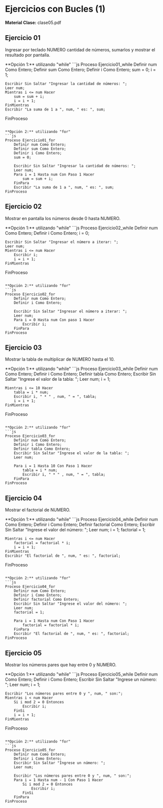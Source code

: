 
# Ejercicios con Bucles (1)
**Material Clase:** <ExternalLink href="/inacap/ti3v11/docs/clase05.pdf">clase05.pdf</ExternalLink>

## Ejercicio 01
Ingresar por teclado NUMERO cantidad de números, sumarlos y mostrar el resultado por pantalla.

<Solution>
**Opción 1:** utilizando "while"
```js
Proceso Ejercicio01_while
    Definir num Como Entero;
    Definir sum Como Entero;
    Definir i Como Entero;
    sum = 0;
    i = 1;

    Escribir Sin Saltar "Ingresar la cantidad de números: ";
    Leer num;
    Mientras i <= num Hacer
        sum = sum + i;
        i = i + 1;
    FinMientras
    Escribir "La suma de 1 a ", num, " es: ", sum;
FinProceso
```

**Opción 2:** utilizando "for"
```js
Proceso Ejercicio01_for
    Definir num Como Entero;
    Definir sum Como Entero;
    Definir i Como Entero;
    sum = 0;

    Escribir Sin Saltar "Ingresar la cantidad de números: ";
    Leer num;
    Para i = 1 Hasta num Con Paso 1 Hacer
        sum = sum + i;
    FinPara
    Escribir "La suma de 1 a ", num, " es: ", sum;
FinProceso
```
</Solution>

## Ejercicio 02
Mostrar en pantalla los números desde 0 hasta NUMERO.

<Solution>
**Opción 1:** utilizando "while"
```js
Proceso Ejercicio02_while
    Definir num Como Entero;
    Definir i Como Entero;
    i = 0;
    
    Escribir Sin Saltar "Ingresar el número a iterar: ";
    Leer num;
    Mientras i <= num Hacer
    	Escribir i;
    	i = i + 1;
    FinMientras
FinProceso
```

**Opción 2:** utilizando "for"
```js
Proceso Ejercicio02_for
    Definir num Como Entero;
    Definir i Como Entero;
	
    Escribir Sin Saltar "Ingresar el número a iterar: ";
    Leer num;
    Para i = 0 Hasta num Con paso 1 Hacer
        Escribir i;
    FinPara
FinProceso
```
</Solution>

## Ejercicio 03
Mostrar la tabla de multiplicar de NUMERO hasta el 10.

<Solution>
**Opción 1:** utilizando "while"
```js
Proceso Ejercicio03_while
    Definir num Como Entero;
    Definir i Como Entero;
    Definir tabla Como Entero;
    Escribir Sin Saltar "Ingrese el valor de la tabla: ";
    Leer num;
    i = 1;	
    
    Mientras i <= 10 Hacer
        tabla = i * num;
        Escribir i, " * " , num, " = ", tabla;
        i = i + 1;
    FinMientras
FinProceso
```

**Opción 2:** utilizando "for"
```js
Proceso Ejercicio03_for
    Definir num Como Entero;
    Definir i Como Entero;
    Definir tabla Como Entero;
    Escribir Sin Saltar "Ingrese el valor de la tabla: ";
    Leer num;
	
    Para i = 1 Hasta 10 Con Paso 1 Hacer 
        tabla = i * num;
        Escribir i, " * " , num, " = ", tabla;
    FinPara
FinProceso
```
</Solution>

## Ejercicio 04
Mostrar el factorial de NUMERO.

<Solution>
**Opción 1:** utilizando "while"
```js
Proceso Ejercicio04_while
    Definir num Como Entero;
    Definir i Como Entero;
    Definir factorial Como Entero;
    Escribir Sin Saltar "Ingrese el valor del número: ";
    Leer num;
    i = 1;
    factorial = 1;

    Mientras i <= num Hacer
    	factorial = factorial * i;
    	i = i + 1;
    FinMientras
    Escribir "El factorial de ", num, " es: ", factorial;
FinProceso
```

**Opción 2:** utilizando "for"
```js
Proceso Ejercicio04_for
	Definir num Como Entero;
	Definir i Como Entero;
	Definir factorial Como Entero;
	Escribir Sin Saltar "Ingrese el valor del número: ";
	Leer num;
	factorial = 1;
	
	Para i = 1 Hasta num Con Paso 1 Hacer
		factorial = factorial * i;
	FinPara
	Escribir "El factorial de ", num, " es: ", factorial;
FinProceso
```
</Solution>

## Ejercicio 05
Mostrar los números pares que hay entre 0 y NUMERO.

<Solution>
**Opción 1:** utilizando "while"
```js
Proceso Ejercicio05_while
    Definir num Como Entero;
    Definir i Como Entero;
    Escribir Sin Saltar "Ingrese un número: ";
    Leer num;
    i = 1;
	
    Escribir "Los números pares entre 0 y ", num, " son:";
    Mientras i < num Hacer
        Si i mod 2 = 0 Entonces
            Escribir i;
        FinSi
        i = i + 1;
    FinMientras
FinProceso
```

**Opción 2:** utilizando "for"
```js
Proceso Ejercicio05_for
    Definir num Como Entero;
    Definir i Como Entero;
    Escribir Sin Saltar "Ingrese un número: ";
    Leer num;
	
    Escribir "Los números pares entre 0 y ", num, " son:";
    Para i = 1 Hasta num - 1 Con Paso 1 Hacer
        Si i mod 2 = 0 Entonces
            Escribir i;
        FinSi
    FinPara
FinProceso
```
</Solution>
